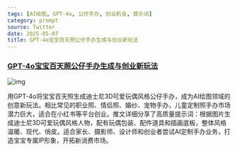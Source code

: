 ```yaml
---
tags: [AI绘图, GPT-4o, 公仔手办, 创业机会, 提示词]
category: prompt
source: Twitter
date: 2025-05-07
title: GPT-4o宝宝百天照公仔手办生成与创业新玩法
---
```


### [GPT-4o宝宝百天照公仔手办生成与创业新玩法](https://twitter-thread.com/t/1919662346685055092)

![img](https://img.mengpeng.tech/i/2025/05/11/682047e9be965.webp)

用GPT-4o将宝宝百天照生成迪士尼3D可爱玩偶风格公仔手办，成为AI绘图领域的创意新玩法。相比常见的职业照、情侣照、婚纱、宠物手办，儿童定制照手办市场潜力巨大，适合在小红书等平台创业。推文详细分享了高质量提示词：根据图片生成迪士尼3D可爱玩偶风格人物，配有玩偶包装、配件道具和插画底板，整体风格温暖、现代、俏皮。适合家长、摄影师、设计师和创业者尝试AI定制手办业务，打造宝宝专属IP形象，开拓新消费市场。

